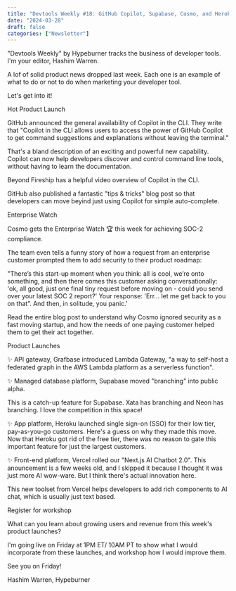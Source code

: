 ```yaml
---
title: "Devtools Weekly #18: GitHub Copilot, Supabase, Cosmo, and Heroku"
date: "2024-03-28"
draft: false
categories: ["Newsletter"]
---
```


"Devtools Weekly" by Hypeburner tracks the business of developer tools. I'm your editor, Hashim Warren.







A lof of solid product news dropped last week. Each one is an example of what to do or not to do when marketing your developer tool. 



Let's get into it!



Hot Product Launch



GitHub announced the general availability of Copilot in the CLI. They write that "Copilot in the CLI allows users to access the power of GitHub Copilot to get command suggestions and explanations without leaving the terminal."



That's a bland description of an exciting and powerful new capability. Copilot can now help developers discover and control command line tools, without having to learn the documentation. 



Beyond Fireship has a helpful video overview of Copilot in the CLI.



GitHub also published a fantastic "tips & tricks" blog post so that developers can move beyind just using Copilot for simple auto-complete.







Enterprise Watch



Cosmo gets the Enterprise Watch 🏆 this week for achieving SOC-2 compliance.



The team even tells a funny story of how a request from an enterprise customer prompted them to add security to their product roadmap:



"There’s this start-up moment when you think: all is cool, we’re onto something, and then there comes this customer asking conversationally: 'ok, all good, just one final tiny request before moving on - could you send over your latest SOC 2 report?' Your response: 'Err… let me get back to you on that”. And then, in solitude, you panic.'



Read the entire blog post to understand why Cosmo ignored security as a fast moving startup, and how the needs of one paying customer helped them to get their act together.







Product Launches



✨ API gateway, Grafbase introduced Lambda Gateway, "a way to self-host a federated graph in the AWS Lambda platform as a serverless function".



✨ Managed database platform, Supabase moved "branching" into public alpha. 



This is a catch-up feature for Supabase. Xata has branching and Neon has branching. I love the competition in this space!



✨ App platform, Heroku launched single sign-on (SSO) for their low tier, pay-as-you-go customers. Here's a guess on why they made this move. Now that Heroku got rid of the free tier, there was no reason to gate this important feature for just the largest customers. 



✨ Front-end platform, Vercel rolled our "Next.js AI Chatbot 2.0". This anouncement is a few weeks old, and I skipped it because I thought it was just more AI wow-ware. But I think there's actual innovation here. 



This new toolset from Vercel helps developers to add rich components to AI chat, which is usually just text based.  








Register for workshop





What can you learn about growing users and revenue from this week's product launches?



I'm going live on Friday at 1PM ET/ 10AM PT to show what I would incorporate from these launches, and workshop how I would improve them.



See you on Friday!



Hashim Warren, Hypeburner